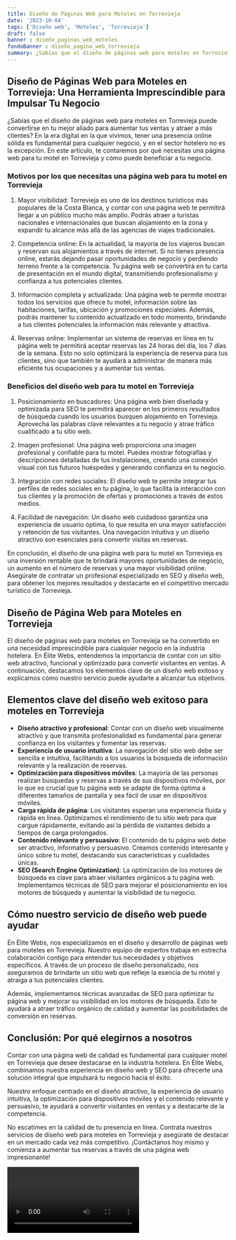 ```yaml
---
title: Diseño de Páginas Web para Moteles en Torrevieja
date: '2023-10-04'
tags: ['Diseño web', 'Moteles', 'Torrevieja']
draft: false
banner : diseño_paginas_web_moteles
fondoBanner : diseño_pagina_web_torrevieja
summary: ¿Sabías que el diseño de páginas web para moteles en Torrevieja puede convertirse en tu mejor aliado para aumentar tus ventas y atraer a más clientes? En la era digital en la que vivimos, tener una presencia online sólida es fundamental para cualquier negocio, y en el sector hotelero no es la excepción. En este artículo, te contaremos por qué necesitas una página web para tu motel en Torrevieja y cómo puede beneficiar a tu negocio.
---
```


## Diseño de Páginas Web para Moteles en Torrevieja: Una Herramienta Imprescindible para Impulsar Tu Negocio

¿Sabías que el diseño de páginas web para moteles en Torrevieja puede convertirse en tu mejor aliado para aumentar tus ventas y atraer a más clientes? En la era digital en la que vivimos, tener una presencia online sólida es fundamental para cualquier negocio, y en el sector hotelero no es la excepción. En este artículo, te contaremos por qué necesitas una página web para tu motel en Torrevieja y cómo puede beneficiar a tu negocio.

### Motivos por los que necesitas una página web para tu motel en Torrevieja

1. Mayor visibilidad: Torrevieja es uno de los destinos turísticos más populares de la Costa Blanca, y contar con una página web te permitirá llegar a un público mucho más amplio. Podrás atraer a turistas nacionales e internacionales que buscan alojamiento en la zona y expandir tu alcance más allá de las agencias de viajes tradicionales.

2. Competencia online: En la actualidad, la mayoría de los viajeros buscan y reservan sus alojamientos a través de internet. Si no tienes presencia online, estarás dejando pasar oportunidades de negocio y perdiendo terreno frente a la competencia. Tu página web se convertirá en tu carta de presentación en el mundo digital, transmitiendo profesionalismo y confianza a tus potenciales clientes.

3. Información completa y actualizada: Una página web te permite mostrar todos los servicios que ofrece tu motel, información sobre las habitaciones, tarifas, ubicación y promociones especiales. Además, podrás mantener tu contenido actualizado en todo momento, brindando a tus clientes potenciales la información más relevante y atractiva.

4. Reservas online: Implementar un sistema de reservas en línea en tu página web te permitirá aceptar reservas las 24 horas del día, los 7 días de la semana. Esto no solo optimizará la experiencia de reserva para tus clientes, sino que también te ayudará a administrar de manera más eficiente tus ocupaciones y a aumentar tus ventas.

### Beneficios del diseño web para tu motel en Torrevieja

1. Posicionamiento en buscadores: Una página web bien diseñada y optimizada para SEO te permitirá aparecer en los primeros resultados de búsqueda cuando los usuarios busquen alojamiento en Torrevieja. Aprovecha las palabras clave relevantes a tu negocio y atrae tráfico cualificado a tu sitio web.

2. Imagen profesional: Una página web proporciona una imagen profesional y confiable para tu motel. Puedes mostrar fotografías y descripciones detalladas de tus instalaciones, creando una conexión visual con tus futuros huéspedes y generando confianza en tu negocio.

3. Integración con redes sociales: El diseño web te permite integrar tus perfiles de redes sociales en tu página, lo que facilita la interacción con tus clientes y la promoción de ofertas y promociones a través de estos medios.

4. Facilidad de navegación: Un diseño web cuidadoso garantiza una experiencia de usuario óptima, lo que resulta en una mayor satisfacción y retención de tus visitantes. Una navegación intuitiva y un diseño atractivo son esenciales para convertir visitas en reservas.

En conclusión, el diseño de una página web para tu motel en Torrevieja es una inversión rentable que te brindará mayores oportunidades de negocio, un aumento en el número de reservas y una mayor visibilidad online. Asegúrate de contratar un profesional especializado en SEO y diseño web, para obtener los mejores resultados y destacarte en el competitivo mercado turístico de Torrevieja.

<GifSeo />

<Cta />

## Diseño de Página Web para Moteles en Torrevieja

El diseño de páginas web para moteles en Torrevieja se ha convertido en una necesidad imprescindible para cualquier negocio en la industria hotelera. En Élite Webs, entendemos la importancia de contar con un sitio web atractivo, funcional y optimizado para convertir visitantes en ventas. A continuación, destacamos los elementos clave de un diseño web exitoso y explicamos cómo nuestro servicio puede ayudarte a alcanzar tus objetivos.

## Elementos clave del diseño web exitoso para moteles en Torrevieja

- **Diseño atractivo y profesional**: Contar con un diseño web visualmente atractivo y que transmita profesionalidad es fundamental para generar confianza en los visitantes y fomentar las reservas.
- **Experiencia de usuario intuitiva**: La navegación del sitio web debe ser sencilla e intuitiva, facilitando a los usuarios la búsqueda de información relevante y la realización de reservas.
- **Optimización para dispositivos móviles**: La mayoría de las personas realizan búsquedas y reservas a través de sus dispositivos móviles, por lo que es crucial que tu página web se adapte de forma óptima a diferentes tamaños de pantalla y sea fácil de usar en dispositivos móviles.
- **Carga rápida de página**: Los visitantes esperan una experiencia fluida y rápida en línea. Optimizamos el rendimiento de tu sitio web para que cargue rápidamente, evitando así la pérdida de visitantes debido a tiempos de carga prolongados.
- **Contenido relevante y persuasivo**: El contenido de tu página web debe ser atractivo, informativo y persuasivo. Creamos contenido interesante y único sobre tu motel, destacando sus características y cualidades únicas.
- **SEO (Search Engine Optimization)**: La optimización de los motores de búsqueda es clave para atraer visitantes orgánicos a tu página web. Implementamos técnicas de SEO para mejorar el posicionamiento en los motores de búsqueda y aumentar la visibilidad de tu negocio.

## Cómo nuestro servicio de diseño web puede ayudar

En Élite Webs, nos especializamos en el diseño y desarrollo de páginas web para moteles en Torrevieja. Nuestro equipo de expertos trabaja en estrecha colaboración contigo para entender tus necesidades y objetivos específicos. A través de un proceso de diseño personalizado, nos aseguramos de brindarte un sitio web que refleje la esencia de tu motel y atraiga a tus potenciales clientes.

Además, implementamos técnicas avanzadas de SEO para optimizar tu página web y mejorar su visibilidad en los motores de búsqueda. Esto te ayudará a atraer tráfico orgánico de calidad y aumentar las posibilidades de conversión en reservas.

## Conclusión: Por qué elegirnos a nosotros

Contar con una página web de calidad es fundamental para cualquier motel en Torrevieja que desee destacarse en la industria hotelera. En Élite Webs, combinamos nuestra experiencia en diseño web y SEO para ofrecerte una solución integral que impulsará tu negocio hacia el éxito.

Nuestro enfoque centrado en el diseño atractivo, la experiencia de usuario intuitiva, la optimización para dispositivos móviles y el contenido relevante y persuasivo, te ayudará a convertir visitantes en ventas y a destacarte de la competencia.

No escatimes en la calidad de tu presencia en línea. Contrata nuestros servicios de diseño web para moteles en Torrevieja y asegúrate de destacar en un mercado cada vez más competitivo. ¡Contáctanos hoy mismo y comienza a aumentar tus reservas a través de una página web impresionante!

<Video />

<CtaBot job='Moteles' city='Torrevieja'/>

<Gmaps query='Torrevieja+españa+maps' />